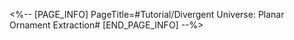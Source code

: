 <%-- [PAGE_INFO]
PageTitle=#Tutorial/Divergent Universe: Planar Ornament Extraction#
[END_PAGE_INFO] --%>
{{Tutorial
|sort      = 931001
|title     = Divergent Universe: Planar Ornament Extraction
|subtitle  = 
|type      = Simulated Universe
|about     = 
|image1    = Tutorial Divergent Universe Planar Ornament Extraction 1.png{{subst:void|<!--$UPLOAD:<<SpriteOutput/TutorialPic/TutorialPage_931001.png>-<Tutorial Divergent Universe Planar Ornament Extraction 1.png>>}}
|text1     = You can select the boss enemy to challenge it directly and earn corresponding Planar Ornaments upon victory.
|image2    = Tutorial Divergent Universe Planar Ornament Extraction 2.png{{subst:void|<!--$UPLOAD:<<SpriteOutput/TutorialPic/TutorialPage_931002.png>-<Tutorial Divergent Universe Planar Ornament Extraction 2.png>>}}
|text2     = When you clear Divergent Universe, the build content can be saved, allowing for quick challenges with the same build content.
}}